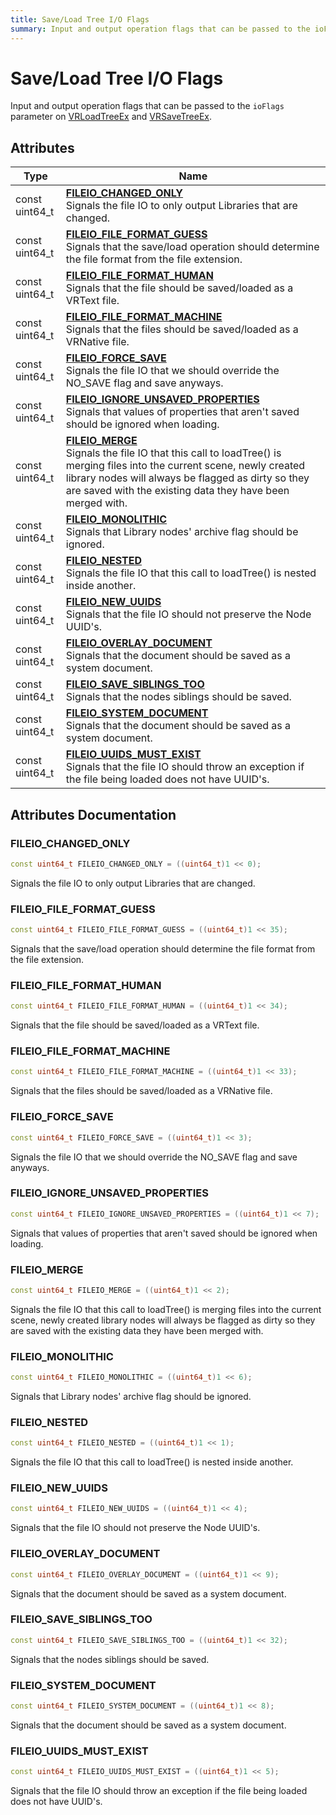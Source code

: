 ```yaml
---
title: Save/Load Tree I/O Flags
summary: Input and output operation flags that can be passed to the ioFlags parameter on VRLoadTreeEx and VRSaveTreeEx. 
---
```


# Save/Load Tree I/O Flags

Input and output operation flags that can be passed to the `ioFlags` parameter on [VRLoadTreeEx](../definitions/group__api__tree.mdx#vrloadtreeex) and [VRSaveTreeEx](../definitions/group__api__tree.mdx#vrsavetreeex). 

## Attributes

| Type           | Name           |
| -------------- | -------------- |
| const uint64_t | **[FILEIO_CHANGED_ONLY](../definitions/group__api__io__flags.mdx#fileio-changed-only)** <br />Signals the file IO to only output Libraries that are changed.  |
| const uint64_t | **[FILEIO_FILE_FORMAT_GUESS](../definitions/group__api__io__flags.mdx#fileio-file-format-guess)** <br />Signals that the save/load operation should determine the file format from the file extension.  |
| const uint64_t | **[FILEIO_FILE_FORMAT_HUMAN](../definitions/group__api__io__flags.mdx#fileio-file-format-human)** <br />Signals that the file should be saved/loaded as a VRText file.  |
| const uint64_t | **[FILEIO_FILE_FORMAT_MACHINE](../definitions/group__api__io__flags.mdx#fileio-file-format-machine)** <br />Signals that the files should be saved/loaded as a VRNative file.  |
| const uint64_t | **[FILEIO_FORCE_SAVE](../definitions/group__api__io__flags.mdx#fileio-force-save)** <br />Signals the file IO that we should override the NO_SAVE flag and save anyways.  |
| const uint64_t | **[FILEIO_IGNORE_UNSAVED_PROPERTIES](../definitions/group__api__io__flags.mdx#fileio-ignore-unsaved-properties)** <br />Signals that values of properties that aren't saved should be ignored when loading.  |
| const uint64_t | **[FILEIO_MERGE](../definitions/group__api__io__flags.mdx#fileio-merge)** <br />Signals the file IO that this call to loadTree() is merging files into the current scene, newly created library nodes will always be flagged as dirty so they are saved with the existing data they have been merged with.  |
| const uint64_t | **[FILEIO_MONOLITHIC](../definitions/group__api__io__flags.mdx#fileio-monolithic)** <br />Signals that Library nodes' archive flag should be ignored.  |
| const uint64_t | **[FILEIO_NESTED](../definitions/group__api__io__flags.mdx#fileio-nested)** <br />Signals the file IO that this call to loadTree() is nested inside another.  |
| const uint64_t | **[FILEIO_NEW_UUIDS](../definitions/group__api__io__flags.mdx#fileio-new-uuids)** <br />Signals that the file IO should not preserve the Node UUID's.  |
| const uint64_t | **[FILEIO_OVERLAY_DOCUMENT](../definitions/group__api__io__flags.mdx#fileio-overlay-document)** <br />Signals that the document should be saved as a system document.  |
| const uint64_t | **[FILEIO_SAVE_SIBLINGS_TOO](../definitions/group__api__io__flags.mdx#fileio-save-siblings-too)** <br />Signals that the nodes siblings should be saved.  |
| const uint64_t | **[FILEIO_SYSTEM_DOCUMENT](../definitions/group__api__io__flags.mdx#fileio-system-document)** <br />Signals that the document should be saved as a system document.  |
| const uint64_t | **[FILEIO_UUIDS_MUST_EXIST](../definitions/group__api__io__flags.mdx#fileio-uuids-must-exist)** <br />Signals that the file IO should throw an exception if the file being loaded does not have UUID's.  |

## Attributes Documentation

### FILEIO_CHANGED_ONLY

```cpp
const uint64_t FILEIO_CHANGED_ONLY = ((uint64_t)1 << 0);
```

Signals the file IO to only output Libraries that are changed. 

### FILEIO_FILE_FORMAT_GUESS

```cpp
const uint64_t FILEIO_FILE_FORMAT_GUESS = ((uint64_t)1 << 35);
```

Signals that the save/load operation should determine the file format from the file extension. 

### FILEIO_FILE_FORMAT_HUMAN

```cpp
const uint64_t FILEIO_FILE_FORMAT_HUMAN = ((uint64_t)1 << 34);
```

Signals that the file should be saved/loaded as a VRText file. 

### FILEIO_FILE_FORMAT_MACHINE

```cpp
const uint64_t FILEIO_FILE_FORMAT_MACHINE = ((uint64_t)1 << 33);
```

Signals that the files should be saved/loaded as a VRNative file. 

### FILEIO_FORCE_SAVE

```cpp
const uint64_t FILEIO_FORCE_SAVE = ((uint64_t)1 << 3);
```

Signals the file IO that we should override the NO_SAVE flag and save anyways. 

### FILEIO_IGNORE_UNSAVED_PROPERTIES

```cpp
const uint64_t FILEIO_IGNORE_UNSAVED_PROPERTIES = ((uint64_t)1 << 7);
```

Signals that values of properties that aren't saved should be ignored when loading. 

### FILEIO_MERGE

```cpp
const uint64_t FILEIO_MERGE = ((uint64_t)1 << 2);
```

Signals the file IO that this call to loadTree() is merging files into the current scene, newly created library nodes will always be flagged as dirty so they are saved with the existing data they have been merged with. 

### FILEIO_MONOLITHIC

```cpp
const uint64_t FILEIO_MONOLITHIC = ((uint64_t)1 << 6);
```

Signals that Library nodes' archive flag should be ignored. 

### FILEIO_NESTED

```cpp
const uint64_t FILEIO_NESTED = ((uint64_t)1 << 1);
```

Signals the file IO that this call to loadTree() is nested inside another. 

### FILEIO_NEW_UUIDS

```cpp
const uint64_t FILEIO_NEW_UUIDS = ((uint64_t)1 << 4);
```

Signals that the file IO should not preserve the Node UUID's. 

### FILEIO_OVERLAY_DOCUMENT

```cpp
const uint64_t FILEIO_OVERLAY_DOCUMENT = ((uint64_t)1 << 9);
```

Signals that the document should be saved as a system document. 

### FILEIO_SAVE_SIBLINGS_TOO

```cpp
const uint64_t FILEIO_SAVE_SIBLINGS_TOO = ((uint64_t)1 << 32);
```

Signals that the nodes siblings should be saved. 

### FILEIO_SYSTEM_DOCUMENT

```cpp
const uint64_t FILEIO_SYSTEM_DOCUMENT = ((uint64_t)1 << 8);
```

Signals that the document should be saved as a system document. 

### FILEIO_UUIDS_MUST_EXIST

```cpp
const uint64_t FILEIO_UUIDS_MUST_EXIST = ((uint64_t)1 << 5);
```

Signals that the file IO should throw an exception if the file being loaded does not have UUID's. 

